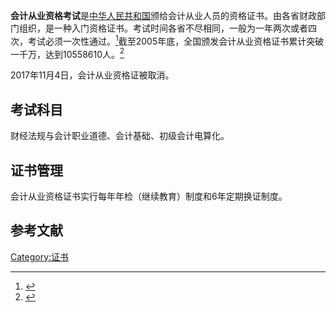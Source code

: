 '''会计从业资格考试'''是[[中华人民共和国|中华人民共和国]]颁给会计从业人员的资格证书。由各省财政部门组织，是一种入门资格证书。考试时间各省不尽相同，一般为一年两次或者四次，考试必须一次性通过。<ref>{{Cite web |url=http://www.dongao.com/zt/kjcy_kszn/kaoshijianjie.shtml |title=会计从业资格简介 |accessdate=2016-06-25 |archive-date=2019-12-21 |archive-url=https://web.archive.org/web/20191221233340/http://www.dongao.com/zt/kjcy_kszn/kaoshijianjie.shtml |dead-url=no }}</ref>截至2005年底，全国颁发会计从业资格证书累计突破一千万，达到10558610人。<ref>{{cite web|url=https://books.google.com/books?id=rvnDsqoElwYC|title=会计学基础|date=2004-01-01|publisher=清华大学出版社有限公司|via=Google Books}}</ref>

2017年11月4日，会计从业资格证被取消。

== 考试科目 ==
财经法规与会计职业道德、会计基础、初级会计电算化。

== 证书管理 ==
会计从业资格证书实行每年年检（继续教育）制度和6年定期换证制度。

== 参考文献 ==
{{Reflist}}

[[Category:证书|Category:证书]]